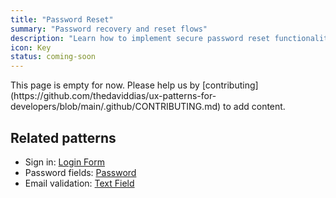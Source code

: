 ```yaml
---
title: "Password Reset"
summary: "Password recovery and reset flows"
description: "Learn how to implement secure password reset functionality. Discover best practices for recovery emails, token validation, and security considerations."
icon: Key
status: coming-soon
---
```


<Callout type="warning">
  This page is empty for now. Please help us by
  [contributing](https://github.com/thedaviddias/ux-patterns-for-developers/blob/main/.github/CONTRIBUTING.md)
  to add content.
</Callout>

## Related patterns

- Sign in: [Login Form](/patterns/authentication/login)
- Password fields: [Password](/patterns/forms/password)
- Email validation: [Text Field](/patterns/forms/text-field)
